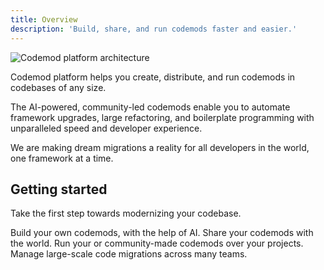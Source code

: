 ```yaml
---
title: Overview
description: 'Build, share, and run codemods faster and easier.'
---
```


<img
  src="/images/intro/codemod-platform-architecture.png"
  alt="Codemod platform architecture"
/>

Codemod platform helps you create, distribute, and run codemods in codebases of any size.

The AI-powered, community-led codemods enable you to automate framework upgrades, large refactoring, and boilerplate programming with unparalleled speed and developer experience.

We are making dream migrations a reality for all developers in the world, one framework at a time.

## Getting started

Take the first step towards modernizing your codebase.

<CardGroup cols={2}>
  <Card title="Build" icon="screwdriver-wrench" href="/platform/build">
    Build your own codemods, with the help of AI.
  </Card>
  <Card title="Share" icon="share-nodes" href="/platform/share">
    Share your codemods with the world.
  </Card>
  <Card title="Run" icon="terminal" href="/platform/run">
    Run your or community-made codemods over your projects.
  </Card>
  <Card title="Manage (Enterprise)" icon="rocket" href="https://codemod.com/contact">
    Manage large-scale code migrations across many teams.
  </Card>
</CardGroup>

